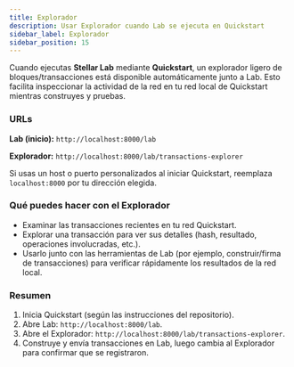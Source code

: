 ```yaml
---
title: Explorador
description: Usar Explorador cuando Lab se ejecuta en Quickstart
sidebar_label: Explorador
sidebar_position: 15
---
```


Cuando ejecutas **Stellar Lab** mediante **Quickstart**, un explorador ligero de bloques/transacciones está disponible automáticamente junto a Lab. Esto facilita inspeccionar la actividad de la red en tu red local de Quickstart mientras construyes y pruebas.

### URLs

**Lab (inicio):** `http://localhost:8000/lab`

**Explorador:** `http://localhost:8000/lab/transactions-explorer`

Si usas un host o puerto personalizados al iniciar Quickstart, reemplaza `localhost:8000` por tu dirección elegida.

### Qué puedes hacer con el Explorador

- Examinar las transacciones recientes en tu red Quickstart.
- Explorar una transacción para ver sus detalles (hash, resultado, operaciones involucradas, etc.).
- Usarlo junto con las herramientas de Lab (por ejemplo, construir/firma de transacciones) para verificar rápidamente los resultados de la red local.

### Resumen

1. Inicia Quickstart (según las instrucciones del repositorio).
2. Abre Lab: `http://localhost:8000/lab`.
3. Abre el Explorador: `http://localhost:8000/lab/transactions-explorer`.
4. Construye y envía transacciones en Lab, luego cambia al Explorador para confirmar que se registraron.
